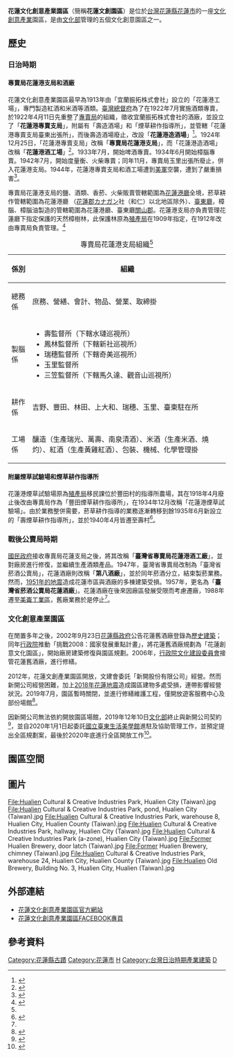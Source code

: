{{lowercase}}
{{Coord|23|58|34|N|121|36|16.3|E|display=title}}
{{Infobox building
|name                = 花蓮文創產業園區
|native_name         = Hualien Cultural and Creative Industries Park
|image               = 花蓮文化創意產業園區 Hualien Creative and Cultural Industries Park - panoramio.jpg
|opening             = 2011年5月
|location            = {{ROC-TW}}<br>[[花蓮縣|花蓮縣]][[花蓮市|花蓮市]][[中華路|中華路]]144號
|building_type       = 
|start_date          = 
|completion_date     = 
|roof                = 
|top_floor           = 
|architectural       = 
|observatory         = 
|floor_count         = 
|floor_area          = 3.3 [[公頃|公頃]]
|elevator_count      = 
|architect           = 
|structural_engineer = 
|main_contractor     = 
|management          = 文化部（[[國立臺東生活美學館|國立臺東生活美學館]]駐點管理）
|owner               = 文化部
|website             = 
}}
{{TW monument 
| name = 花蓮舊酒廠
| formername = 專賣局花蓮支局
| class = 其他設施
| level = [[花蓮縣歷史建築|花蓮縣歷史建築]]
| date = 2002年9月23日
| time = 
| reg_url = https://nchdb.boch.gov.tw/assets/overview/historicalBuilding/20020923000004
}}


'''花蓮文化創意產業園區'''（簡稱'''花蓮文創園區'''）是位於[[台灣|台灣]][[花蓮縣|花蓮縣]][[花蓮市|花蓮市]]的一座[[文化創意產業|文化創意產業]]園區，是由[[中華民國文化部|文化部]]管理的五個文化創意園區之一。

== 歷史 ==

=== 日治時期 ===
==== 專賣局花蓮港支局和酒廠 ====

花蓮文化創意產業園區最早為1913年由「宜蘭振拓株式會社」設立的「花蓮港工場」，專門製造紅酒和米酒等酒類。[[臺灣總督府|臺灣總督府]]為了在1922年7月實施酒類專賣，於1922年4月11日先重整了[[專賣局|專賣局]]的組織，徵收宜蘭振拓株式會社的酒廠，並設立了「'''花蓮港專賣支局'''」，附屬有「壽造酒場」和「煙草耕作指導所」，並管轄「花蓮港專賣支局臺東出張所」，而後壽造酒場廢止，改設「'''花蓮港造酒場'''」<ref>{{Cite web|title=壽工場使用廢止|url=http://ds3.th.gov.tw/ds3/app001/list3.php?ID1=00100273005|accessdate=|author=|date=1922|format=|publisher=臺灣總督府專賣局檔案|language=}}</ref>。1924年12月25日，「花蓮港專賣支局」改稱「'''專賣局花蓮港支局'''」，而「花蓮港造酒場」改稱「'''花蓮港酒工場'''」<ref>{{Cite web|title=臺灣酒專賣史 上卷|url=http://stfb.ntl.edu.tw/cgi-bin/gs32/gsweb.cgi?o=dbook&s=id=%22jpli2009-bk-sxt_0755_107_1941%22.&searchmode=basic|accessdate=|author=|date=1941-07-01|format=|publisher=臺灣總督府專賣局|language=}}</ref>。1933年7月，開始啤酒專賣。1934年6月開始樟腦專賣。1942年7月，開始度量衡、火柴專賣；同年11月，專賣局玉里出張所廢止，併入花蓮港支局。1944年，花蓮港專賣支局和酒工場遭到[[美軍|美軍]]空襲，遭到了嚴重損害<ref name=":0">{{Cite web|title=花蓮文化創意產業園區 歷史沿革|url=http://www.a-zone.com.tw/zh-tw/Other/InputPage/935/%E6%AD%B7%E5%8F%B2%E6%B2%BF%E9%9D%A9?menu=6|accessdate=|author=|date=|format=|publisher=花蓮文化創意產業園區|language=|archive-url=https://web.archive.org/web/20190817141222/http://www.a-zone.com.tw/zh-tw/Other/InputPage/935/%E6%AD%B7%E5%8F%B2%E6%B2%BF%E9%9D%A9?menu=6|archive-date=2019-08-17|dead-url=yes}}</ref>。

專賣局花蓮港支局的鹽、酒類、香菸、火柴販賣管轄範圍為[[花蓮港廳|花蓮港廳]]全境，菸草耕作管轄範圍為花蓮港廳 （[[花蓮郡|花蓮郡]]カナガン社（和仁）以北地區除外）、[[臺東廳|臺東廳]]，樟腦、樟腦油製造的管轄範圍為花蓮港廳、臺東廳[[關山郡|關山郡]]。花蓮港支局亦負責管理花蓮廳下指定保護的天然樟樹林，此保護林原為[[臺灣總督府殖產局|殖產局]]在1909年指定，在1912年改由專賣局負責管理。<ref name=":1">{{Cite web|title=昭和十八年二月 事業概況書花蓮港支局|url=https://onlinearchives.th.gov.tw/index.php?act=Display/image/4641034Qj=al=#d3F|author=臺灣總督府專賣局|date=1943|publisher=國史館臺灣文獻館}}</ref>
{| class="wikitable"
|+專賣局花蓮港支局組織<ref name=":1" />
!係別
!組織
|-
|總務係
|庶務、營繕、會計、物品、營業、取締掛
|-
|製腦係
|
* 壽監督所（下轄水璉巡視所）
* 鳳林監督所（下轄新社巡視所）
* 瑞穗監督所（下轄奇美巡視所）
* 玉里監督所
* 三笠監督所（下轄馬久達、觀音山巡視所）
|-
|耕作係
|吉野、豐田、林田、上大和、瑞穗、玉里、臺東駐在所
|-
|工場係
|釀造（生產瑞光、萬壽、南泉清酒）、米酒（生產米酒、燒灼）、紅酒（生產黃雞紅酒）、包裝、機械、化學管理掛
|}

{{multiple image
| align =center
| direction = horizontal
| footer_align =center
| image1 =  臺灣專賣局花蓮港支局松尾社.jpg
| width1 = 200
| caption1 = 臺灣專賣局花蓮港支局構內松尾社，祭祀「酒造の神」
| image2 =   臺灣花蓮港專賣支局.jpg
| width2 = 200
| caption2 = 專賣局花蓮港支局事務所
| image3 =   花蓮文創園區_Hualian_Cultural_and_Creative_Park_-_panoramio.jpg
| width3 = 200
| caption3 = 园区外观
| image4 =   
| width4 = 200
| caption4 = 
}}

==== 附屬煙草試驗場和煙草耕作指導所 ====
花蓮港煙草試驗場原為[[臺灣總督府殖產局|殖產局]]移民課位於豐田村的指導所農場，其在1918年4月廢止後改由專賣局作為「豐田煙草耕作指導所」，在1934年12月改稱「花蓮港煙草試驗場」。由於業務整併需要，菸草耕作指導的業務逐漸轉移到餘1935年6月新設立的「壽煙草耕作指導所」，並於1940年4月皆遷至壽村<ref>{{Cite web|title=事業概況書 花蓮港支局煙草試驗場|url=http://ds3.th.gov.tw/ds3/app001/list3.php?ID1=00107135004|accessdate=|author=|date=1940-03-20|format=|publisher=臺灣總督府專賣局檔案|language=}}</ref>。

=== 戰後公賣局時期 ===
[[國民政府|國民政府]]接收專賣局花蓮支局之後，將其改稱「'''臺灣省專賣局花蓮港酒工廠'''」，並對廠房進行修復，並繼續生產酒類產品。1947年，臺灣省專賣局改制為「臺灣省菸酒公賣局」，花蓮酒廠則改稱「'''第八酒廠'''」，並於同年菸酒分立，結束製菸業務。然而，[[1951年縱谷地震系列|1951年的地震]]造成花蓮市區與酒廠的多棟建築受損。1957年，更名為「'''臺灣省菸酒公賣局花蓮酒廠'''」。花蓮酒廠在後來因廠區發展受限而考慮遷廠，1988年遷至[[美崙工業區|美崙工業區]]，舊廠業務於是停止<ref name=":0" />。

===文化創意產業園區===
在閒置多年之後，2002年9月23日[[花蓮縣政府|花蓮縣政府]]公告花蓮舊酒廠登錄為[[花蓮縣歷史建築|歷史建築]]；同年[[行政院|行政院]]推動「挑戰2008：國家發展重點計畫」，將花蓮舊酒廠規劃為「花蓮創意文化園區」，開始廠房建築修復與園區規劃。2006年，[[行政院文化建設委員會|行政院文化建設委員會]]接管花蓮舊酒廠，進行修繕。

2012年，花蓮文創產業園區開放，文建會委託「新開股份有限公司」經營。然而新開公司經營困難，加上[[2018年花莲地震|2018年花蓮地震]]造成園區建物多處受損，連帶影響經營狀況。2019年7月，園區暫時關閉，並進行修繕維護工程，僅開放遊客服務中心及部份場館<ref>{{Cite web|title=文化部：花蓮文創園區維修暫關閉 檢討營運虧損|url=https://udn.com/news/story/7328/3976032|accessdate=|author=|date=2019-08-07|format=|publisher=聯合新聞網|language=}}</ref>。

因新開公司無法依約開放園區場館，2019年12年10日[[中華民國文化部|文化部]]終止與新開公司契約<ref>{{Cite web|title=花東原創生活節 2020年進駐花蓮文創園區|url=https://www.cna.com.tw/news/acul/201912100335.aspx|accessdate=|author=|date=2019-12-10|format=|publisher=中央社|language=}}</ref>，並自2020年1月1日起委託[[國立臺東生活美學館|國立臺東生活美學館]]進駐及協助管理工作，並預定提出全區規劃案，最後於2020年底進行全區開放工作<ref>{{Cite web|title=台東美學館接手花蓮文創園區 廣納意見重整文化之地|url=https://udn.com/news/story/7328/4262089|accessdate=|author=|date=2019-01-01|format=|publisher=聯合新聞網|language=}}</ref>。

== 園區空間 ==

==圖片==
<gallery>
File:Hualien Cultural & Creative Industries Park, Hualien City (Taiwan).jpg
File:Hualien Cultural & Creative Industries Park, pond, Hualien City (Taiwan).jpg
File:Hualien Cultural & Creative Industries Park, warehouse 8, Hualien City, Hualien County (Taiwan).jpg
File:Hualien Cultural & Creative Industries Park, hallway, Hualien City (Taiwan).jpg
File:Hualien Cultural & Creative Industries Park (a-zone), Hualien City (Taiwan).jpg
File:Former Hualien Brewery, door latch (Taiwan).jpg
File:Former Hualien Brewery, chimney (Taiwan).jpg
File:Hualien Cultural & Creative Industries Park, warehouse 24, Hualien City, Hualien County (Taiwan).jpg
File:Hualien Old Brewery, Building No. 3, Hualien City, Hualien (Taiwan).jpg
</gallery>

==外部連結==
*[https://hualien1913.nat.gov.tw 花蓮文化創意產業園區官方網站]
*[https://www.facebook.com/hualienculturalpark/ 花蓮文化創意產業園區FACEBOOK專頁]

== 參考資料 ==
<references />{{commons category|Hualien Cultural and Creative Industries Park}}{{花蓮縣文化資產}}
{{臺灣總督府專賣局}}
[[Category:花蓮縣古蹟|Category:花蓮縣古蹟]]
[[Category:花蓮市|Category:花蓮市]]
[[Category:中華民國文化部指定文化園區|H]]
[[Category:台灣日治時期產業建築|Category:台灣日治時期產業建築]]
[[Category:國立台灣美術館|D]]